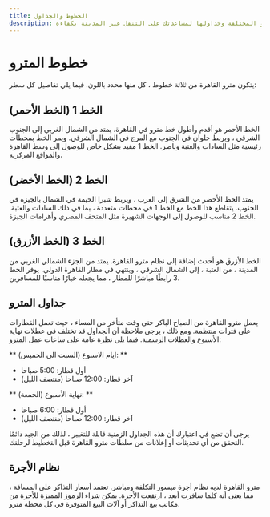 ```yaml
---
title: الخطوط والجداول
description: مرحبًا بكم في مترو القاهرة! توفر صفحة المساعدة هذه معلومات حول خطوط المترو المختلفة وجداولها لمساعدتك على التنقل عبر المدينة بكفاءة.
---
```


# خطوط المترو

يتكون مترو القاهرة من ثلاثة خطوط ، كل منها محدد باللون. فيما يلي تفاصيل كل سطر:

## الخط 1 (الخط الأحمر)

الخط الأحمر هو أقدم وأطول خط مترو في القاهرة. يمتد من الشمال الغربي إلى الجنوب الشرقي ، ويربط حلوان في الجنوب مع المرج في الشمال الشرقي. ويمر الخط بمحطات رئيسية مثل السادات والعتبة وناصر. الخط 1 مفيد بشكل خاص للوصول إلى وسط القاهرة والمواقع المركزية.

## الخط 2 (الخط الأخضر)

يمتد الخط الأخضر من الشرق إلى الغرب ، ويربط شبرا الخيمة في الشمال بالجيزة في الجنوب. يتقاطع هذا الخط مع الخط 1 في محطات متعددة ، بما في ذلك السادات والعتبة. الخط 2 مناسب للوصول إلى الوجهات الشهيرة مثل المتحف المصري وأهرامات الجيزة.

## الخط 3 (الخط الأزرق)

الخط الأزرق هو أحدث إضافة إلى نظام مترو القاهرة. يمتد من الجزء الشمالي الغربي من المدينة ، من العتبة ، إلى الشمال الشرقي ، وينتهي في مطار القاهرة الدولي. يوفر الخط 3 رابطًا مباشرًا للمطار ، مما يجعله خيارًا مناسبًا للمسافرين.

<HelpMap />

## جداول المترو

يعمل مترو القاهرة من الصباح الباكر حتى وقت متأخر من المساء ، حيث تعمل القطارات على فترات منتظمة. ومع ذلك ، يرجى ملاحظة أن الجداول قد تختلف في عطلات نهاية الأسبوع والعطلات الرسمية. فيما يلي نظرة عامة على ساعات عمل المترو:

** ايام الاسبوع (السبت الى الخميس): **
- أول قطار: 5:00 صباحا
- آخر قطار: 12:00 صباحا (منتصف الليل)

** نهاية الأسبوع (الجمعة): **
- أول قطار: 6:00 صباحا
- آخر قطار: 12:00 صباحا (منتصف الليل)

يرجى أن تضع في اعتبارك أن هذه الجداول الزمنية قابلة للتغيير ، لذلك من الجيد دائمًا التحقق من أي تحديثات أو إعلانات من سلطات مترو القاهرة قبل التخطيط لرحلتك.

## نظام الأجرة

مترو القاهرة لديه نظام أجرة ميسور التكلفة ومباشر. تعتمد أسعار التذاكر على المسافة ، مما يعني أنه كلما سافرت أبعد ، ارتفعت الأجرة. يمكن شراء الرموز المميزة للأجرة من مكاتب بيع التذاكر أو آلات البيع المتوفرة في كل محطة مترو.

<EnjoyYourJourney />